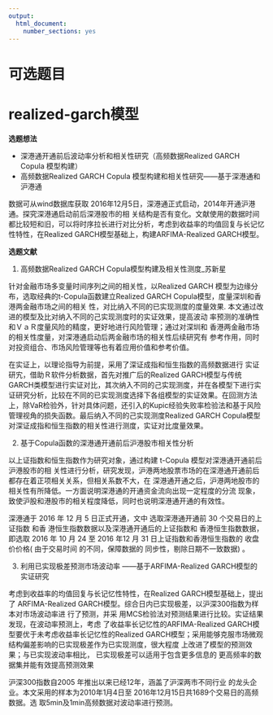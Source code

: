 ```yaml
---
output: 
  html_document: 
    number_sections: yes
---
```


# 可选题目
## 

## 



# realized-garch模型
**选题想法**

- 深港通开通前后波动率分析和相关性研究（高频数据Realized GARCH Copula 模型构建）
- 高频数据Realized GARCH Copula  模型构建和相关性研究——基于深港通和沪港通

数据可从wind数据库获取
2016年12月5日，深港通正式启动，2014年开通沪港通。探究深港通启动前后深港股市的相
关结构是否有变化。文献使用的数据时间都比较短和旧，可以将时序拉长进行对比分析，考虑到收益率的均值回复与长记忆性特性，在Realized GARCH模型基础上，构建ARFIMA-Realized GARCH模型。


**选题文献**


1. 高频数据Realized GARCH Copula模型构建及相关性测度_苏新星

针对金融市场多变量时间序列之间的相关性，以Realized GARCH 模型为边缘分布，选取经典的t-Copula函数建立Realized GARCH Copula模型，度量深圳和香港两金融市场之间的相关
性，对比纳入不同的已实现测度的度量效果.
本文通过改进的模型及比对纳入不同的己实现测度时的实证效果，提高波动
率预测的准确性和ＶａＲ度量风险的精度，更好地进行风险管理；通过对深圳和
香港两金融市场的相关性度量，对深港通启动后两金融市场的相关性后续研究有
参考作用，同时对投资组合、市场风险管理等也有着应用价值和参考价值。

在实证上，以理论指导为前提，采用了深证成指和恒生指数的高频数据进行
实证研宄，借助Ｒ软件分析数据，首先对推广后的Realized GARCH模型与传统
GARCH类模型进行实证对比，其次纳入不同的己实现测度，并在各模型下进行实证研究分析，比较在不同的已实现测度选择下各组模型的实证效果。在回测方法上，除VaR检验外，针对具体问题，还引入的Kupic经验失败率检验法和基于风险管理视角的损失函数。最后纳入不同的己实现测度Realized GARCH Copula模型对深证成指和恒生指数的相关性进行测度，实证对比度量效果。

2. 基于Copula函数的深港通开通前后沪港股市相关性分析

以上证指数和恒生指数作为研究对象，通过构建 t-Copula 模型对深港通开通前后沪港股市的相 关性进行分析，研究发现，沪港两地股票市场的在深港通开通前后都存在着正项相关关系，但相关系数不大，在 深港通开通之后，沪港两地股市的相关性有所降低。一方面说明深港通的开通资金流向出现一定程度的分流 现象，致使沪股和港股市的相关程度降低，同时也说明深港通开通的有效性。 

深港通于 2016 年 12 月 5 日正式开通，文中 选取深港通开通前 30 个交易日的上证指数
和香 港恒生指数数据以及深港通开通后的上证指数和 香港恒生指数数据，即选取 2016 年
10 月 24 至 2016 年12 月 31 日上证指数和香港恒生指数的 收盘价价格( 由于交易时间
的不同，保障数据的 同步性，剔除日期不一致数据) 。

3. 利用已实现极差预测市场波动率 ——基于ARFIMA-Realized GARCH模型的实证研究

考虑到收益率的均值回复与长记忆性特性，在Realized GARCH模型基础上，提出了
ARFIMA-Realized GARCH模型。综合日内已实现极差，以沪深300指数为样本对市场波动率进
行了预测，并采 用MCS检验法对预测结果进行比较。实证结果发现，在波动率预测上，考虑
了收益率长记忆性的ARFIMA-Realized GARCH模型要优于未考虑收益率长记忆性的Realized
GARCH模型；采用能够克服市场微观 结构偏差影响的已实现极差作为已实现测度，很大程度
上改进了模型的预测效果；与已实现波动率相比， 已实现极差可以适用于包含更多信息的
更高频率的数据集并能有效提高预测效果

沪深300指数自2005 年推出以来已经12年，涵盖了沪深两市不同行业 的龙头企业。本文采用的样本为2010年1月4日至 2016年12月15日共1689个交易日的高频数据。选 取5min及1min高频数据对波动率进行预测。 